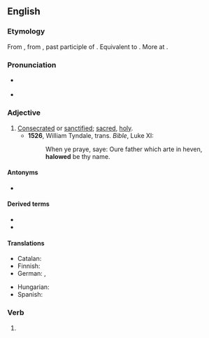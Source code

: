 ==English==

===Etymology===
From {{inh|en|enm|halwed|t=hallowed, sacred, sanctified}}, from {{inh|en|ang|ġehālgod|t=hallowed, sacred, sanctified}}, past participle of {{m|ang|hālgian|t=to hallow, make holy}}. Equivalent to {{suf|en|hallow#Etymology_2|ed}}. More at {{m|en|hallow}}.

===Pronunciation===
* {{a|UK}} {{IPA|/ˈhaləʊd/|lang=en}}
* {{a|US}} {{IPA|/ˈhæloʊd/|lang=en}}

===Adjective===
{{en-adj}}

# [[consecrated|Consecrated]] or [[sanctified]]; [[sacred]], [[holy]].
#* '''1526''', William Tyndale, trans. ''Bible'', Luke XI:
#*: When ye praye, saye: Oure father which arte in heven, '''halowed''' be thy name.

====Antonyms====
* {{sense|sanctified, blessed}} {{l|en|unhallowed}}

====Derived terms====
* {{l|en|mishallowed}}
* {{l|en|unhallowed}}

====Translations====
{{trans-top|consecrated; holy}}
* Catalan: {{t+|ca|sagrat}}
* Finnish: {{t|fi|pyhitetty}}
* German: {{t+|de|geheiligt}}, {{t+|de|geweiht}}
{{trans-mid}}
* Hungarian: {{t|hu|szentelt}}
* Spanish: {{t+|es|santificado}}
{{trans-bottom}}

===Verb===
{{head|en|verb form}}

# {{en-past of|hallow}}